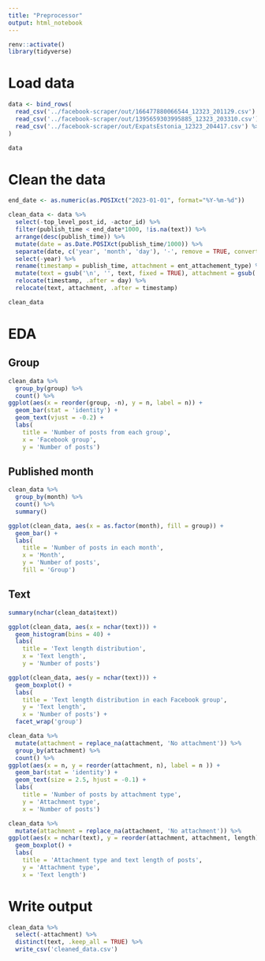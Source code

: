```yaml
---
title: "Preprocessor"
output: html_notebook
---
```


```r
renv::activate()
library(tidyverse)
```

# Load data

```r
data <- bind_rows(
  read_csv('../facebook-scraper/out/166477880066544_12323_201129.csv') %>% mutate(group = 'Expats in Tallinn/Estonia'),
  read_csv('../facebook-scraper/out/1395659303995885_12323_203310.csv') %>% mutate(group = 'Expats in Tallinn, Estonia'),
  read_csv('../facebook-scraper/out/ExpatsEstonia_12323_204417.csv') %>% mutate(group = 'Expats & Foreigners in Estonia')
)

data
```

# Clean the data

```r
end_date <- as.numeric(as.POSIXct("2023-01-01", format="%Y-%m-%d"))

clean_data <- data %>%
  select(-top_level_post_id, -actor_id) %>%
  filter(publish_time < end_date*1000, !is.na(text)) %>%
  arrange(desc(publish_time)) %>%
  mutate(date = as.Date.POSIXct(publish_time/1000)) %>%
  separate(date, c('year', 'month', 'day'), '-', remove = TRUE, convert = TRUE) %>%
  select(-year) %>%
  rename(timestamp = publish_time, attachment = ent_attachement_type) %>%
  mutate(text = gsub('\n', '', text, fixed = TRUE), attachment = gsub('Attachment', '', attachment, fixed = TRUE)) %>%
  relocate(timestamp, .after = day) %>%
  relocate(text, attachment, .after = timestamp)

clean_data
```


# EDA

## Group


```r
clean_data %>%
  group_by(group) %>%
  count() %>%
ggplot(aes(x = reorder(group, -n), y = n, label = n)) +
  geom_bar(stat = 'identity') +
  geom_text(vjust = -0.2) +
  labs(
    title = 'Number of posts from each group',
    x = 'Facebook group',
    y = 'Number of posts')
```

## Published month

```r
clean_data %>%
  group_by(month) %>%
  count() %>%
  summary()
```

```r
ggplot(clean_data, aes(x = as.factor(month), fill = group)) +
  geom_bar() +
  labs(
    title = 'Number of posts in each month',
    x = 'Month',
    y = 'Number of posts',
    fill = 'Group')
```

## Text

```r
summary(nchar(clean_data$text))
```


```r
ggplot(clean_data, aes(x = nchar(text))) +
  geom_histogram(bins = 40) +
  labs(
    title = 'Text length distribution',
    x = 'Text length',
    y = 'Number of posts')
```
```r
ggplot(clean_data, aes(y = nchar(text))) +
  geom_boxplot() +
  labs(
    title = 'Text length distribution in each Facebook group',
    y = 'Text length',
    x = 'Number of posts') +
  facet_wrap('group')
```

```r
clean_data %>%
  mutate(attachment = replace_na(attachment, 'No attachment')) %>%
  group_by(attachment) %>%
  count() %>%
ggplot(aes(x = n, y = reorder(attachment, n), label = n )) +
  geom_bar(stat = 'identity') +
  geom_text(size = 2.5, hjust = -0.1) +
  labs(
    title = 'Number of posts by attachment type',
    y = 'Attachment type',
    x = 'Number of posts')
```

```r
clean_data %>%
  mutate(attachment = replace_na(attachment, 'No attachment')) %>%
ggplot(aes(x = nchar(text), y = reorder(attachment, attachment, length))) +
  geom_boxplot() +
  labs(
    title = 'Attachment type and text length of posts',
    y = 'Attachment type',
    x = 'Text length')
```

# Write output

```r
clean_data %>%
  select(-attachment) %>%
  distinct(text, .keep_all = TRUE) %>%
  write_csv('cleaned_data.csv')
```